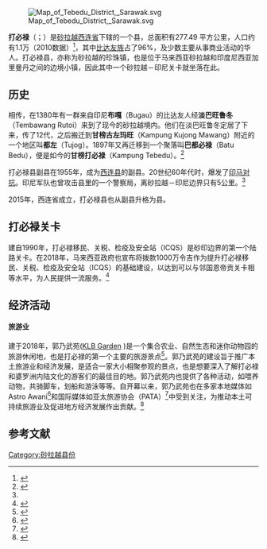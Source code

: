 {{noteTA|G1=melayu}}
{{Infobox Settlement
|name=打必禄
|official_name=Tebedu
|image_blank_emblem = Flag of Sarawak.svg
|blank_emblem_type = 砂拉越
|image_map = 
|mapsize=225px
|subdivision_type=州属
|subdivision_name=[[砂拉越|砂拉越]]
|subdivision_type1=省
|subdivision_name1=[[西连省|西连省]]
|area_total_km2 = 277.49 
|population_total = 11434
|population_density_km2 = auto
|population_as_of = 2010
|blank2_name = 
|blank2_info = 
|seat_type =县城
|seat = [[打必禄|打必禄]]镇
|parts_type = 地方政府
|parts = 西连县议会 ''Serian District Council''
|website=[http://www.seriandc.sarawak.gov.my/index.html 西连县议会官方网站]{{en}}
}}
[[File:Map_of_Tebedu_District,_Sarawak.svg|thumb]]

'''打必禄'''（{{lang-en|Tebedu}}；{{lang-ms|Tebedu}}）是[[砂拉越|砂拉越]][[西连省|西连省]]下辖的一个县，总面积有277.49 平方公里，人口约有1.1万（2010数据）<ref>{{cite web | title = 打必禄县人口 | publisher = Pusat Jalur Lebar Komuniti (PJK) | date =2011-05-06| url = http://tebedu.pjk.com.my/index.php?option=com_content&task=view&id=22&Itemid=54&limit=1&limitstart=1 | accessdate = 2011年12月23日 }}{{dead link|date=2018年3月 |bot=InternetArchiveBot |fix-attempted=yes }}</ref>，其中[[比达友族|比达友族]]占了96%，及少数主要从事商业活动的华人。打必禄县，亦称为砂拉越的珍珠镇，也是位于马来西亚砂拉越和印度尼西亚加里曼丹之间的边境小镇，因此其中一个砂拉越－印尼关卡就坐落在此。

== 历史 ==
相传，在1380年有一群来自印尼'''布嘎'''（Bugau）的比达友人经'''淡巴旺鲁冬'''（Tembawang Rutoi）来到了现今的砂拉越境内。他们在淡巴旺鲁冬定居了下来，传了12代，之后搬迁到'''甘榜古左玛旺'''（Kampung Kujong Mawang）附近的一个地区叫'''都左'''（Tujog）。1897年又再迁移到一个聚落叫'''巴都必禄'''（Batu Bedu），便是如今的'''甘榜打必禄'''（Kampung Tebedu）。<ref name="tebedu1">{{cite web | title = 打必禄县历史 | publisher = Pusat Jalur Lebar Komuniti (PJK) | date =2010-04-02| url = http://tebedu.pjk.com.my/index.php?option=com_content&task=view&id=23&Itemid=48 | accessdate = 2011年12月23日 }}{{dead link|date=2018年3月 |bot=InternetArchiveBot |fix-attempted=yes }}</ref>

打必禄县副县在1955年，成为[[西连县|西连县]]的副县。20世纪60年代时，爆发了[[印马对抗|印马对抗]]。印尼军队也曾攻击县里的一个警察局，离砂拉越－印尼边界只有5公里。<ref name="tebedu1"/>

2015年，西连省成立，打必禄县也从副县升格为县。

== 打必禄关卡 ==

建自1990年，打必禄移民、关税、检疫及安全站（ICQS）是砂印边界的第一个陆路关卡。在2018年，马来西亚政府也宣布将拨款1000万令吉作为提升打必禄移民、关税、检疫及安全站（ICQS）的基础建设，以达到可以与邻国恩帝贡关卡相等⽔平，为⼈民提供⼀流服务。<ref>{{cite web | title = 打比禄关卡建设  | publisher = 星洲日报 | date =2017-12-05| url = https://www.sinchew.com.my/content/2017-12/05/content_1707738.html | accessdate =2020-07-01| archive-date = 2020年7月10日 | archive-url = https://web.archive.org/web/20200710074718/https://www.sinchew.com.my/content/2017-12/05/content_1707738.html | dead-url = no }}</ref>

== 经济活动==
====旅游业====
建于2018年，郭乃武苑([https://www.klbgarden.com KLB Garden] {{Wayback|url=https://www.klbgarden.com/ |date=20200713032248 }})是一个集合农业、自然生态和迷你动物园的旅游休闲地，也是打必禄的第一个主要的旅游景点<ref>{{cite web | title = 砂拉越旅游局  | publisher = 砂拉越旅游局 | date =2019-12-02| url = https://sarawaktourism.com/zh-hans/attraction/郭乃武苑/ | accessdate =2020-07-01| archive-date = 2020年7月10日 | archive-url = https://web.archive.org/web/20200710074723/https://sarawaktourism.com/zh-hans/attraction/%E9%83%AD%E4%B9%83%E6%AD%A6%E8%8B%91/ | dead-url = no }}</ref>。郭乃武苑的建设旨于推广本土旅游业和经济发展，是适合一家大小相聚参观的景点，也是想要深入了解打必禄和婆罗洲内陆文化的游客们的最佳目的地。郭乃武苑内也提供了各种活动，如喂养动物，共骑脚车，划船和游泳等等。自开幕以来，郭乃武苑也在多家本地媒体如Astro Awani<ref>{{cite web | title = KLB Garden Astro Awani  | publisher = Astro Awani | date =2020-02-02| url = http://www.astroawani.com/video-malaysia/awani-sarawak-13-01-2020-intu-sarawak-penuh-potensi-sempadan-malaysia-indonesia-1828508 | accessdate =2020-07-01| archive-date = 2020年7月12日 | archive-url = https://web.archive.org/web/20200712102951/http://www.astroawani.com/video-malaysia/awani-sarawak-13-01-2020-intu-sarawak-penuh-potensi-sempadan-malaysia-indonesia-1828508 | dead-url = no }}</ref>和国际媒体如亚太旅游协会（PATA）<ref>{{cite web | title = KLB Garden PATA  | publisher = 亚太旅游协会 | date =2020-02-02| url = https://pata.feedsfloor.com/profile/klb-garden | accessdate =2020-07-01| archive-date = 2020年7月10日 | archive-url = https://web.archive.org/web/20200710105026/https://pata.feedsfloor.com/profile/klb-garden | dead-url = no }}</ref>中受到关注，为推动本土可持续旅游业及促进地方经济发展作出贡献。<ref>{{cite web | title = 郭乃武苑  | publisher = 星洲日报 | date =2018-08-18| url = https://www.sinchew.com.my/content/2018-08/18/content_1785366.html | accessdate =2020-07-01| archive-date = 2020年7月13日 | archive-url = https://web.archive.org/web/20200713142311/https://www.sinchew.com.my/content/2018-08/18/content_1785366.html | dead-url = no }}</ref>

== 参考文献 ==
{{reflist}}

{{砂拉越}}
{{马来西亚县份}}

[[Category:砂拉越县份|Category:砂拉越县份]]